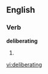
==English==

===Verb===
'''deliberating'''

# {{present participle of|[[deliberate]]}}

[[vi:deliberating]]